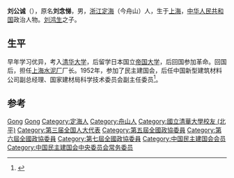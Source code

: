 {{Otheruses|other=名为刘公诚的其他人物|刘恒 (天顺进士)}}

'''刘公诚'''（{{bd|1914年|10月|1991年|2月25日}}），原名'''刘念悌'''，男，[[浙江省|浙江]][[定海县|定海]]（今舟山）人，生于[[上海|上海]]，[[中华人民共和国|中华人民共和国]]政治人物。[[刘鸿生|刘鸿生]]之子。

== 生平 ==
早年学习优异，考入[[清华大学|清华大学]]，后留学日本国立[[帝国大学|帝国大学]]，后回国参加革命。回国后，担任[[上海水泥厂|上海水泥厂]]厂长。1952年，参加了民主建国会，后任中国新型建筑材料公司副总经理、国家建材局科学技术委员会副主任委员<ref>{{cite news|title=[水泥史话]回忆父亲刘公诚|url=http://www.xbsn.com/news/sports/2011-04-08/5010.html|accessdate=2014-08-05|newspaper=西部水泥网|deadurl=yes|archiveurl=https://web.archive.org/web/20160305162456/http://www.xbsn.com/news/sports/2011-04-08/5010.html|archivedate=2016-03-05|df=}}</ref>。 

== 参考 ==
{{reflist}}

{{中国政治人物小作品}}
{{Navboxes
| title  = 刘公诚在[[中华全国青年联合会|中华全国青年联合会]]的职务
| list1  =
{{中华全国民主青年联合会第二届委员会}}
}}
{{Navboxes
| title  = 刘公诚在[[中国民主建国会|中国民主建国会]]的职务
| list1  =
{{中国民主建国会第三届中央委员会}}
{{中国民主建国会第四届中央委员会}}
{{中国民主建国会第五届中央委员会}}
}}

{{Authority control}}
{{DEFAULTSORT:Liu刘}}
[[Category:劉姓|Gong]]
[[Category:刘鸿生家族|Gong]]
[[Category:定海人|Category:定海人]]
[[Category:舟山人|Category:舟山人]]
[[Category:國立清華大學校友_(北平)|Category:國立清華大學校友 (北平)]]
[[Category:第三届全国人大代表|Category:第三届全国人大代表]]
[[Category:第五屆全國政協委員|Category:第五屆全國政協委員]]
[[Category:第六屆全國政協委員|Category:第六屆全國政協委員]]
[[Category:第七屆全國政協委員|Category:第七屆全國政協委員]]
[[Category:中国民主建国会会员|Category:中国民主建国会会员]]
[[Category:中国民主建国会中央委员会常务委员|Category:中国民主建国会中央委员会常务委员]]